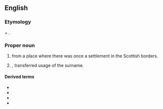 {{also|rutherford}}

==English==

===Etymology===
{{der|en|ang|-}} {{m|ang|hryðer||cattle}} + {{m|ang|ford||ford}}.

===Proper noun===
{{en-proper noun}}

# {{surname|lang=en|Scottish [[habitational]]|from=Old English|dot=}} from a place where there was once a settlement in the Scottish borders.
#{{lb|en|rare}} {{given name|male|lang=en|from=surnames}}, transferred usage of the surname.

====Derived terms====
* {{l|en|Rutherford County}}
* {{l|en|Rutherfordian}}
* {{l|en|rutherfordine}}
* {{l|en|rutherfordium}}